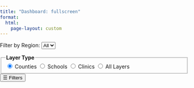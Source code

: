 ```yaml
---
title: "Dashboard: fullscreen"
format: 
  html:
    page-layout: custom
---
```


<!-- <link rel="stylesheet" href="https://unpkg.com/leaflet/dist/leaflet.css" /> -->
<link rel="stylesheet" href="../assets/styles/leaflet.css" />
<style>
    body, html {
      margin: 0;
      padding: 0;
      height: 100%;
      overflow: hidden; /* Hide scrollbars */
    }
    #map {
      height: calc(100vh - 80px) !important; 
      margin-top: -40px !important;
      width: 100%;
      display: flex;
      flex-direction: column;
    }
    h1.title, .title.h1 {
    margin-top: 0;
    margin-bottom: 0;
    padding-bottom: 0px;
    font-size: 0.9rem;
    display: none;
    }
    footer {
    z-index: 1000;
    display: block;
    position: absolute;
    margin: 0 0 auto auto;
    max-height: 200px;
    }
    @media (min:width: 768px) {
        .nav-footer-right {
            display: block;
        }
    }
  </style>

<div id="fullscreen-map-wrapper">
<div id="controls">
<label for="regionFilter">Filter by Region:</label>
<select id="regionFilter">
    <option value="">All</option>
</select>

<fieldset>
    <legend><strong>Layer Type</strong></legend>
    <label><input type="radio" name="layerType" value="counties" checked> Counties</label>
    <label><input type="radio" name="layerType" value="schools"> Schools</label>
    <label><input type="radio" name="layerType" value="clinics"> Clinics</label>
    <label><input type="radio" name="layerType" value="all"> All Layers</label>
    </fieldset>      
</div>
<button id="toggleSidebar">☰ Filters</button>
<div id="map"></div>                       
</div>

<script type="text/plain" cookie-consent="strictly-necessary" src="https://unpkg.com/leaflet/dist/leaflet.js"></script>
<script type="text/plain" cookie-consent="strictly-necessary" src="../assets/js/script.js"></script>

<div style="flex-grow:1"></div>
